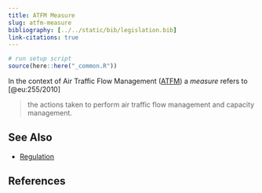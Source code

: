 ```yaml
---
title: ATFM Measure
slug: atfm-measure
bibliography: [../../static/bib/legislation.bib]
link-citations: true
---
```

```r
# run setup script
source(here::here("_common.R"))
```


In the context of Air Traffic Flow Management ([ATFM](/acronym/atfm/)) a *measure* refers to [@eu:255/2010]

> the actions taken to perform air traffic flow management and capacity management.


## See Also

* [Regulation](/definition/regulation/)


## References

